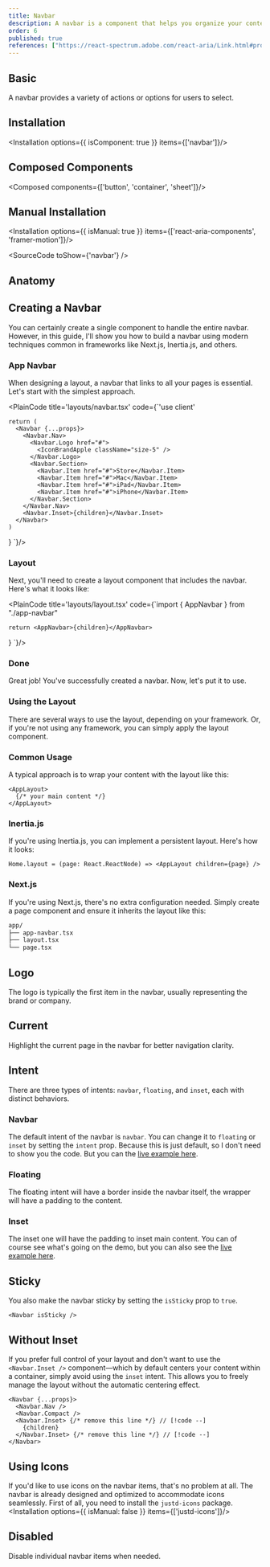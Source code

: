 ```yaml
---
title: Navbar
description: A navbar is a component that helps you organize your content and navigation in a consistent way.
order: 6
published: true
references: ["https://react-spectrum.adobe.com/react-aria/Link.html#props"]
---
```


## Basic
A navbar provides a variety of actions or options for users to select.
<How fullscreenUrl='/blocks/navbar/navbar-01' className='lg:[&_header]:min-h-80 [&_header]:min-h-56' isCenter={false} toUse="layouts/navbar/navbar-basic-demo" />

## Installation
<Installation options={{ isComponent: true }} items={['navbar']}/>

## Composed Components
<Composed components={['button', 'container', 'sheet']}/>

## Manual Installation
<Installation options={{ isManual: true }} items={['react-aria-components', 'framer-motion']}/>

<SourceCode toShow={'navbar'} />

## Anatomy
<Anatomy show='navbar-anatomy'/>

## Creating a Navbar
You can certainly create a single component to handle the entire navbar. However, in this guide, I'll show you how to build a navbar using modern techniques common in frameworks like Next.js, Inertia.js, and others.

### App Navbar
When designing a layout, a navbar that links to all your pages is essential. Let's start with the simplest approach.

<PlainCode title='layouts/navbar.tsx' code={`'use client'


    return (
      <Navbar {...props}>
        <Navbar.Nav>
          <Navbar.Logo href="#">
            <IconBrandApple className="size-5" />
          </Navbar.Logo>
          <Navbar.Section>
            <Navbar.Item href="#">Store</Navbar.Item>
            <Navbar.Item href="#">Mac</Navbar.Item>
            <Navbar.Item href="#">iPad</Navbar.Item>
            <Navbar.Item href="#">iPhone</Navbar.Item>
          </Navbar.Section>
        </Navbar.Nav>
        <Navbar.Inset>{children}</Navbar.Inset>
      </Navbar>
    )
  }
  `}/>

### Layout
Next, you'll need to create a layout component that includes the navbar. Here's what it looks like:

<PlainCode title='layouts/layout.tsx' code={`import { AppNavbar } from "./app-navbar"

    return <AppNavbar>{children}</AppNavbar>
  }
`}/>

### Done
Great job! You've successfully created a navbar. Now, let's put it to use.
<How className='lg:[&_header]:min-h-80 [&_header]:min-h-56' isCenter={false} fullscreenUrl='/blocks/navbar/navbar-04' toUse="layouts/navbar/navbar-creating-demo" />

### Using the Layout
There are several ways to use the layout, depending on your framework. Or, if you're not using any framework, you can simply apply the layout component.

### Common Usage
A typical approach is to wrap your content with the layout like this:
```
<AppLayout>
  {/* your main content */}
</AppLayout>
```
### Inertia.js
If you're using Inertia.js, you can implement a persistent layout. Here's how it looks:

```
Home.layout = (page: React.ReactNode) => <AppLayout children={page} />
```

### Next.js
If you're using Next.js, there's no extra configuration needed. Simply create a page component and ensure it inherits the layout like this:
```bash
app/
├── app-navbar.tsx
├── layout.tsx
└── page.tsx
```

## Logo
The logo is typically the first item in the navbar, usually representing the brand or company.
<How className='lg:[&_header]:min-h-80 [&_header]:min-h-56' isCenter={false} toUse="layouts/navbar/navbar-logo-demo" />

## Current
Highlight the current page in the navbar for better navigation clarity.
<How className='lg:[&_header]:min-h-80 [&_header]:min-h-56' isCenter={false} toUse="layouts/navbar/navbar-current-demo" />

## Intent
There are three types of intents: `navbar`, `floating`, and `inset`, each with distinct behaviors.

### Navbar
The default intent of the navbar is `navbar`. You can change it to `floating` or `inset` by setting the `intent` prop. Because this is just default, so I don't need to show you the code. But you can the [live example here](/blocks/navbar/navbar-01).
<How className='lg:[&_header]:min-h-80 [&_header]:min-h-56' fullscreenUrl='/blocks/navbar/navbar-01' isCenter={false} toUse="layouts/navbar/navbar-basic-demo" />

### Floating
The floating intent will have a border inside the navbar itself, the wrapper will have a padding to the content.
<How className='lg:[&_header]:min-h-80 [&_header]:min-h-56' fullscreenUrl='/blocks/navbar/navbar-02' withNoPadding isCenter={false} toUse="layouts/navbar/navbar-floating-demo" />


### Inset
The inset one will have the padding to inset main content. You can of course see what's going on the demo, but you can also see the [live example here](/blocks/navbar/navbar-03).
<How className='lg:has-[&_header]:min-h-80 has-[&_header]:min-h-56' fullscreenUrl='/blocks/navbar/navbar-03' withNoPadding isCenter={false} toUse="layouts/navbar/navbar-intent-demo" />


## Sticky
You also make the navbar sticky by setting the `isSticky` prop to `true`.
```
<Navbar isSticky />
```

## Without Inset
If you prefer full control of your layout and don't want to use the `<Navbar.Inset />` component—which by default centers your content within a container, simply avoid using the `inset` intent. This allows you to freely manage the layout without the automatic centering effect.
```
<Navbar {...props}>
  <Navbar.Nav />
  <Navbar.Compact />
  <Navbar.Inset> {/* remove this line */} // [!code --]
    {children}
  </Navbar.Inset> {/* remove this line */} // [!code --]
</Navbar>
```

## Using Icons
If you'd like to use icons on the navbar items, that's no problem at all. The navbar is already designed and optimized to accommodate icons seamlessly. First of all, you need to install the `justd-icons` package.
<Installation options={{ isManual: false }} items={['justd-icons']}/>
<How className='lg:[&_header]:min-h-80 [&_header]:min-h-56' fullscreenUrl='/blocks/navbar/navbar-05' isCenter={false} toUse="layouts/navbar/navbar-icon-demo" />

## Disabled
Disable individual navbar items when needed.
<How className='lg:[&_header]:min-h-80 [&_header]:min-h-56' isCenter={false} toUse="layouts/navbar/navbar-disabled-demo" />
